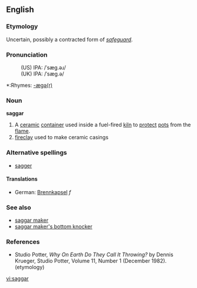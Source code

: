 ==English==
===Etymology===
Uncertain, possibly a contracted form of ''[[safeguard]]''.  
===Pronunciation===
:(US) IPA: /ˈsæg.əɹ/
:(UK) IPA: /ˈsæg.ə/
*:Rhymes: [[Rhymes:English:-æɡə(r)|-æɡə(r)]]

===Noun===
'''saggar'''

# A [[ceramic]] [[container]] used inside a fuel-fired [[kiln]] to [[protect]] [[pot]]s from the [[flame]].
# [[fireclay]] used to make ceramic casings
===Alternative spellings===
*[[sagger]]

====Translations====
*German: [[Brennkapsel]] ''f''

===See also===
*[[saggar maker]]
*[[saggar maker's bottom knocker]]

===References===
*Studio Potter, ''Why On Earth Do They Call It Throwing?'' by Dennis Krueger, Studio Potter, Volume 11, Number 1 (December 1982). (etymology)

[[vi:saggar]]